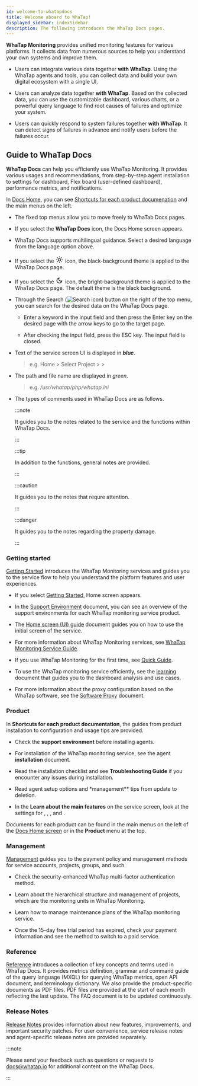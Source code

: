 ```yaml
---
id: welcome-to-whatapdocs
title: Welcome aboard to WhaTap!
displayed_sidebar: indexSidebar
description: The following introduces the WhaTap Docs pages.
---
```


**WhaTap Monitoring** provides unified monitoring features for various platforms. It collects data from numerous sources to help you understand your own systems and improve them. 

- Users can integrate various data together **with WhaTap**. Using the WhaTap agents and tools, you can collect data and build your own digital ecosystem with a single UI. 

- Users can analyze data together **with WhaTap**. Based on the collected data, you can use the customizable dashboard, various charts, or a powerful query language to find root causes of failures and optimize your system.

- Users can quickly respond to system failures together **with WhaTap**. It can detect signs of failures in advance and notify users before the failures occur.

## Guide to WhaTap Docs

**WhaTap Docs** can help you efficiently use WhaTap Monitoring. It provides various usages and recommendations, from step-by-step agent installation to settings for dashboard, Flex board (user-defined dashboard), performance metrics, and notifications.  

In [Docs Home](./), you can see [Shortcuts for each product documenation](./#shortcut-product) and the main menus on the left. 

<ImgLang img='whatap-docs-upper.png' desc=''/>

- The fixed top menus allow you to move freely to WhaTab Docs pages. 

- If you select the **WhaTap Docs** icon, the Docs Home screen appears.

- WhaTap Docs supports multilingual guidance. Select a desired language from the language option above.

- If you select the <svg viewBox="0 -4 24 26" width="22" height="22" class="ic-gs"><path fill="currentColor" d="M12,9c1.65,0,3,1.35,3,3s-1.35,3-3,3s-3-1.35-3-3S10.35,9,12,9 M12,7c-2.76,0-5,2.24-5,5s2.24,5,5,5s5-2.24,5-5 S14.76,7,12,7L12,7z M2,13l2,0c0.55,0,1-0.45,1-1s-0.45-1-1-1l-2,0c-0.55,0-1,0.45-1,1S1.45,13,2,13z M20,13l2,0c0.55,0,1-0.45,1-1 s-0.45-1-1-1l-2,0c-0.55,0-1,0.45-1,1S19.45,13,20,13z M11,2v2c0,0.55,0.45,1,1,1s1-0.45,1-1V2c0-0.55-0.45-1-1-1S11,1.45,11,2z M11,20v2c0,0.55,0.45,1,1,1s1-0.45,1-1v-2c0-0.55-0.45-1-1-1C11.45,19,11,19.45,11,20z M5.99,4.58c-0.39-0.39-1.03-0.39-1.41,0 c-0.39,0.39-0.39,1.03,0,1.41l1.06,1.06c0.39,0.39,1.03,0.39,1.41,0s0.39-1.03,0-1.41L5.99,4.58z M18.36,16.95 c-0.39-0.39-1.03-0.39-1.41,0c-0.39,0.39-0.39,1.03,0,1.41l1.06,1.06c0.39,0.39,1.03,0.39,1.41,0c0.39-0.39,0.39-1.03,0-1.41 L18.36,16.95z M19.42,5.99c0.39-0.39,0.39-1.03,0-1.41c-0.39-0.39-1.03-0.39-1.41,0l-1.06,1.06c-0.39,0.39-0.39,1.03,0,1.41 s1.03,0.39,1.41,0L19.42,5.99z M7.05,18.36c0.39-0.39,0.39-1.03,0-1.41c-0.39-0.39-1.03-0.39-1.41,0l-1.06,1.06 c-0.39,0.39-0.39,1.03,0,1.41s1.03,0.39,1.41,0L7.05,18.36z"></path></svg> icon, the black-background theme is applied to the WhaTap Docs page.

- If you select the <svg viewBox="0 -4 24 26" width="22" height="22" class="ic-gs"><path fill="currentColor" d="M9.37,5.51C9.19,6.15,9.1,6.82,9.1,7.5c0,4.08,3.32,7.4,7.4,7.4c0.68,0,1.35-0.09,1.99-0.27C17.45,17.19,14.93,19,12,19 c-3.86,0-7-3.14-7-7C5,9.07,6.81,6.55,9.37,5.51z M12,3c-4.97,0-9,4.03-9,9s4.03,9,9,9s9-4.03,9-9c0-0.46-0.04-0.92-0.1-1.36 c-0.98,1.37-2.58,2.26-4.4,2.26c-2.98,0-5.4-2.42-5.4-5.4c0-1.81,0.89-3.42,2.26-4.4C12.92,3.04,12.46,3,12,3L12,3z"></path></svg> icon, the bright-background theme is applied to the WhaTap Docs page. The default theme is the black background.

- Through the Search (![Search icon](/img/ico-search.svg)) button on the right of the top menu, you can search for the desired data on the WhaTap Docs page.

  - Enter a keyword in the input field and then press the Enter key on the desired page with the arrow keys to go to the target page.

  - After checking the input field, press the ESC key. The input field is closed. 

- Text of the service screen UI is displayed in **_blue_**.

  > e.g. Home > Select Project > <Cmdname sid='dashboard' className='uitext' /> > <Cmdname sid='app_dashboard' className='uitext' />

- The path and file name are displayed in _green_.

  > e.g. _/usr/whatap/php/whatap.ini_

- The types of comments used in WhaTap Docs are as follows.

  :::note

  It guides you to the notes related to the service and the functions within WhaTap Docs.

  :::

  :::tip

  In addition to the functions, general notes are provided.

  :::

  :::caution

  It guides you to the notes that requre attention.

  :::

  :::danger

  It guides you to the notes regarding the property damage.

  :::

### Getting started

[Getting Started](./) introduces the WhaTap Monitoring services and guides you to the service flow to help you understand the platform features and user experiences. 

- If you select [Getting Started](./), Home screen appears. 

- In the [Support Environment](support-env) document, you can see an overview of the support environments for each WhaTap monitoring service product. 

- The [Home screen (UI) guide](main-ui-intro-v2) document guides you on how to use the initial screen of the service. 

- For more information about WhaTap Monitoring services, see [WhaTap Monitoring Service Guide](whatap-overview).

- If you use WhaTap Monitoring for the first time, see [Quick Guide](quick-guide).

- To use the WhaTap monitoring service efficiently, see the [learning](learning-guides) document that guides you to the dashboard analysis and use cases. 

- For more information about the proxy configuration based on the WhaTap software, see the [Software Proxy](software-proxy) document.

### Product

In **Shortcuts for each product documentation**, the guides from product installation to configuration and usage tips are provided. 

- Check the **support environment** before installing agents. 

- For installation of the WhaTap monitoring service, see the agent **installation** document.

- Read the installation checklist and see **Troubleshooting Guide** if you encounter any issues during installation. 

- Read agent setup options and \*management\*\* tips from update to deletion. 

- In the **Learn about the main features** on the service screen, look at the settings for <Cmdname sid='dashboard' className='uitext' />, <Cmdname sid='flexboard' className='uitext' />, <Cmdname sid='report' className='uitext' />, and <Cmdname sid="event_statistic" className="uitext" />.

Documents for each product can be found in the main menus on the left of the [Docs Home screen](./) or in the **Product** menu at the top.

### Management

[Management](manage) guides you to the payment policy and management methods for service accounts, projects, groups, and such. 

- Check the security-enhanced WhaTap multi-factor authentication method. 

- Learn about the hierarchical structure and management of projects, which are the monitoring units in WhaTap Monitoring. 

- Learn how to manage maintenance plans of the WhaTap monitoring service. 

- Once the 15-day free trial period has expired, check your payment information and see the method to switch to a paid service.

### Reference

[Reference](reference) introduces a collection of key concepts and terms used in WhaTap Docs. It provides metrics definition, grammar and command guide of the query language (MXQL) for querying WhaTap metrics, open API document, and terminology dictionary. We also provide the product-specific documents as PDF files. PDF files are provided at the start of each month reflecting the last update. The FAQ document is to be updated continuously.  

### Release Notes

[Release Notes](release-notes) provides information about new features, improvements, and important security patches. For user convenience, service release notes and agent-specific release notes are provided separately.

:::note

Please send your feedback such as questions or requests to docs@whatap.io for additional content on the WhaTap Docs.

:::
